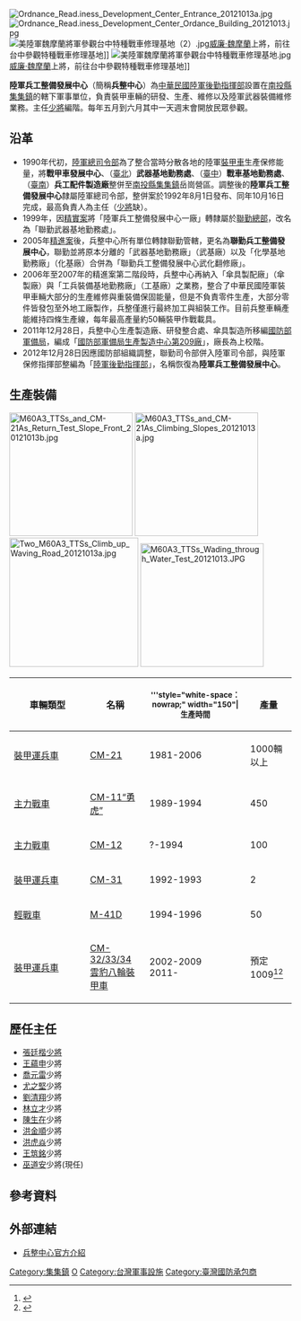 [[File:Ordnance_Read.iness_Development_Center_Entrance_20121013a.jpg|thumb]]
[[File:Ordnance_Read.iness_Development_Center_Ordance_Building_20121013.jpg|thumb]]
[[File:美陸軍魏摩蘭將軍參觀台中特種戰車修理基地（2）.jpg|thumb]][[威廉·魏摩蘭|威廉·魏摩蘭]]上將，前往台中參觀特種戰車修理基地]]
[[File:美陸軍魏摩蘭將軍參觀台中特種戰車修理基地.jpg|thumb]][[威廉·魏摩蘭|威廉·魏摩蘭]]上將，前往台中參觀特種戰車修理基地]]

'''陸軍兵工整備發展中心'''（簡稱'''兵整中心'''）為[[中華民國|中華民國]][[中華民國陸軍|陸軍]][[陸軍後勤指揮部|後勤指揮部]]設置在[[南投縣|南投縣]][[集集鎮|集集鎮]]的轄下軍事單位，負責裝甲車輛的研發、生產、維修以及陸軍武器裝備維修業務。主任[[少將|少將]]編階。每年五月到六月其中一天週末會開放民眾參觀。

== 沿革 ==
*1990年代初，[[國防部陸軍司令部|陸軍總司令部]]為了整合當時分散各地的陸軍[[裝甲車|裝甲車]]生產保修能量，將'''戰甲車發展中心'''、（[[台北|臺北]]）'''武器基地勤務處'''、（[[台中|臺中]]）'''戰車基地勤務處'''、（[[台南|臺南]]）'''兵工配件製造廠'''整併至[[南投縣|南投縣]][[集集鎮|集集鎮]]岳崗營區。調整後的'''陸軍兵工整備發展中心'''隸屬陸軍總司令部，整併案於1992年8月1日發布、同年10月16日完成，最高負責人為主任（[[少將|少將]]缺）。
*1999年，因[[精實案|精實案]]將「陸軍兵工整備發展中心一廠」轉隸屬於[[聯合後勤司令部|聯勤總部]]，改名為「聯勤武器基地勤務處」。
*2005年[[精進案|精進案]]後，兵整中心所有單位轉隸聯勤管轄，更名為'''聯勤兵工整備發展中心'''，聯勤並將原本分離的「武器基地勤務廠」（武基廠）以及「化學基地勤務廠」（化基廠）合併為「聯勤兵工整備發展中心武化翻修廠」。
*2006年至2007年的精進案第二階段時，兵整中心再納入「傘具製配廠」（傘製廠）與「工兵裝備基地勤務廠」（工基廠）之業務，整合了中華民國陸軍裝甲車輛大部分的生產維修與重裝備保固能量，但是不負責零件生產，大部分零件皆發包至外地工廠製作，兵整僅進行最終加工與組裝工作。目前兵整車輛產能維持四條生產線，每年最高產量約50輛裝甲作戰載具。
*2011年12月28日，兵整中心生產製造廠、研發整合處、傘具製造所移編[[國防部軍備局|國防部軍備局]]，編成「[[國防部軍備局生產製造中心第209廠|國防部軍備局生產製造中心第209廠]]」，廠長為上校階。
*2012年12月28日因應國防部組織調整，聯勤司令部併入陸軍司令部，與陸軍保修指揮部整編為「[[陸軍後勤指揮部|陸軍後勤指揮部]]」，名稱恢復為'''陸軍兵工整備發展中心'''。

== 生產裝備 ==
[[File:M60A3_TTSs_and_CM-21As_Return_Test_Slope_Front_20121013b.jpg|220px]]
[[File:M60A3_TTSs_and_CM-21As_Climbing_Slopes_20121013a.jpg|220px]]
[[File:Two_M60A3_TTSs_Climb_up_Waving_Road_20121013a.jpg|230px]]
[[File:M60A3_TTSs_Wading_through_Water_Test_20121013.JPG|220px]]

{| class="wikitable"
!width="120"|車輛類型||width="90"|名稱||<small>'''style="white-space：nowrap;" width="150"|生產時間||產量
|-
|[[裝甲運兵車|裝甲運兵車]]||[[CM-21裝甲車|CM-21]]||1981-2006||1000輛以上
|-
|[[主力戰車|主力戰車]]||[[CM-11勇虎式戰車|CM-11“勇虎”]]||1989-1994||450
|-
|[[主力戰車|主力戰車]]||[[CM-12戰車|CM-12]]||?-1994||100
|-
|[[裝甲運兵車|裝甲運兵車]]||[[CM-31裝甲車|CM-31]]||1992-1993||2
|-
|[[輕型坦克|輕戰車]]||[[M-41D|M-41D]]||1994-1996||50
|-
|[[裝甲運兵車|裝甲運兵車]]||[[雲豹裝甲車|CM-32/33/34 雲豹八輪裝甲車]]||2002-2009<br>2011-||預定1009<ref>{{cite press release |title=雲豹甲車底盤問題多　漏油、轉不了彎戰力差 |publisher= 蘋果日報 |date=2019-10-13 |url=https://tw.appledaily.com/politics/20210509/YU4AHMMN2JHBTEMGLD2I54ONIU/ |language=zh-tw |accessdate=2021-05-09 |archive-url=https://web.archive.org/web/20210622161412/https://tw.appledaily.com/politics/20210509/YU4AHMMN2JHBTEMGLD2I54ONIU/ |archive-date=2021-05-09 |dead-url=no }}</ref><ref>{{Cite web |url=https://tw.news.yahoo.com/%E4%BF%9D%E8%AD%B7%E7%B8%BD%E7%B5%B1%E5%85%8D%E8%A2%AB%E6%96%AC%E9%A6%96-%E6%86%B2%E5%85%B5%E5%8A%A0%E8%B3%BC21%E8%BC%9B30%E6%A9%9F%E7%A0%B2%E9%9B%B2%E8%B1%B9%E7%94%B2%E8%BB%8A-034202891.html |title=保護總統免被斬首 憲兵加購21輛30機砲雲豹甲車 |publisher=今日新聞NOWnews |date=2020年8月25日 |quote=yahoo!新聞 |author=記者呂炯昌 |access-date=2020年8月25日 |archive-url=https://web.archive.org/web/20210120232701/https://tw.news.yahoo.com/%E4%BF%9D%E8%AD%B7%E7%B8%BD%E7%B5%B1%E5%85%8D%E8%A2%AB%E6%96%AC%E9%A6%96-%E6%86%B2%E5%85%B5%E5%8A%A0%E8%B3%BC21%E8%BC%9B30%E6%A9%9F%E7%A0%B2%E9%9B%B2%E8%B1%B9%E7%94%B2%E8%BB%8A-034202891.html |archive-date=2021年1月20日 |dead-url=no |language=zh-tw }}</ref>
|}

== 歷任主任 ==
*[[張廷楷|張廷楷]][[少將|少將]]
*[[王蘊申|王蘊申]]少將
*[[喬元雷|喬元雷]]少將
*[[尤之堅|尤之堅]]少將
*[[劉清翔|劉清翔]]少將
*[[林立才|林立才]]少將
*[[陳生在|陳生在]]少將
*[[洪金順|洪金順]]少將
*[[洪虎焱|洪虎焱]]少將
*[[王筑銘|王筑銘]]少將
*[[巫道安|巫道安]]少將(現任)
== 參考資料 ==
{{reflist}}

== 外部連結 ==
{{Commonscat|Ordnance Read.iness Development Center}}
* [http://clc.mnd.gov.tw/Publish.aspx?cnid=1268&p=16048&Level=2 兵整中心官方介紹]{{dead link|date=2018年5月 |bot=InternetArchiveBot |fix-attempted=yes }}

{{中華民國軍事}}
{{中華民國國防工業}}
{{中華民國陸軍軍備}}

[[Category:集集鎮|Category:集集鎮]]
[[Category:中華民國陸軍|O]]
[[Category:台灣軍事設施|Category:台灣軍事設施]]
[[Category:臺灣國防承包商|Category:臺灣國防承包商]]